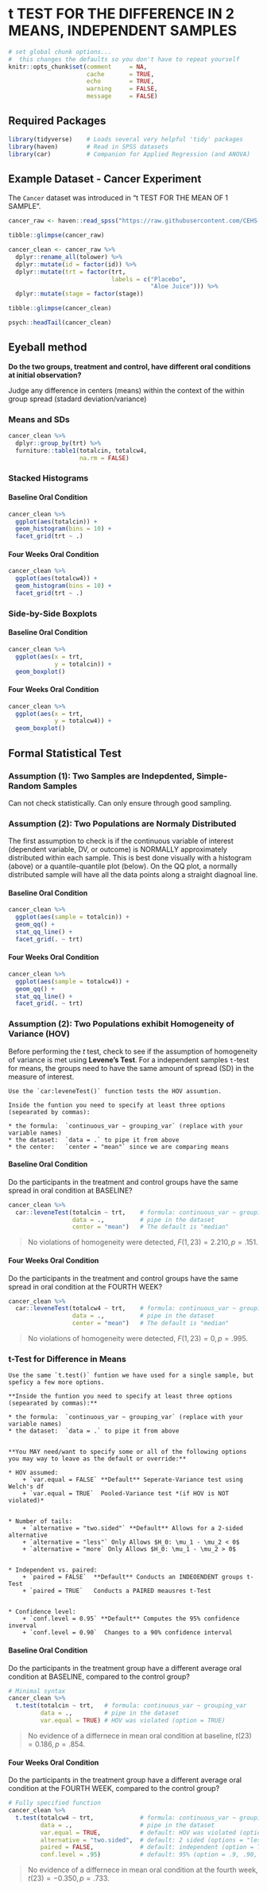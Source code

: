 # t TEST FOR THE DIFFERENCE IN 2 MEANS, INDEPENDENT SAMPLES 


```{r global_options, include=FALSE}
# set global chunk options...  
#  this changes the defaults so you don't have to repeat yourself
knitr::opts_chunk$set(comment     = NA,
                      cache       = TRUE,
                      echo        = TRUE, 
                      warning     = FALSE, 
                      message     = FALSE)
```



## Required Packages 

```{r load_libraries}
library(tidyverse)    # Loads several very helpful 'tidy' packages
library(haven)        # Read in SPSS datasets
library(car)          # Companion for Applied Regression (and ANOVA)
```




## Example Dataset - Cancer Experiment 

The `Cancer` dataset was introduced in "t TEST FOR THE MEAN OF 1 SAMPLE".



```{r}
cancer_raw <- haven::read_spss("https://raw.githubusercontent.com/CEHS-research/eBook_ANOVA/master/data/Cancer.sav")

tibble::glimpse(cancer_raw)
```

```{r}
cancer_clean <- cancer_raw %>% 
  dplyr::rename_all(tolower) %>% 
  dplyr::mutate(id = factor(id)) %>% 
  dplyr::mutate(trt = factor(trt,
                             labels = c("Placebo", 
                                        "Aloe Juice"))) %>% 
  dplyr::mutate(stage = factor(stage))

tibble::glimpse(cancer_clean)
```

```{r}
psych::headTail(cancer_clean)
```




## Eyeball method

**Do the two groups, treatment and control, have different oral conditions at initial observation?**

Judge any difference in centers (means) within the context of the  within  group spread (stadard deviation/variance)



### Means and SDs

```{r}
cancer_clean %>% 
  dplyr::group_by(trt) %>% 
  furniture::table1(totalcin, totalcw4,
                    na.rm = FALSE)
```


### Stacked Histograms

#### Baseline Oral Condition

```{r}
cancer_clean %>% 
  ggplot(aes(totalcin)) +
  geom_histogram(bins = 10) +
  facet_grid(trt ~ .)
```


#### Four Weeks Oral Condition

```{r}
cancer_clean %>% 
  ggplot(aes(totalcw4)) +
  geom_histogram(bins = 10) +
  facet_grid(trt ~ .)
```


### Side-by-Side Boxplots

#### Baseline Oral Condition

```{r}
cancer_clean %>% 
  ggplot(aes(x = trt,
             y = totalcin)) +
  geom_boxplot()
```



#### Four Weeks Oral Condition

```{r}
cancer_clean %>% 
  ggplot(aes(x = trt,
             y = totalcw4)) +
  geom_boxplot()
```

## Formal Statistical Test

### Assumption (1): Two Samples are Indepdented, Simple-Random Samples

Can not check statistically.  Can only ensure through good sampling.


### Assumption (2): Two Populations are Normaly Distributed

The first assumption to check is if the continuous variable of interest (dependent variable, DV, or outcome) is NORMALLY approximately distributed within each sample.  This is best done visually with a histogram (above) or a  quantile-quantile plot (below).  On the QQ plot, a normally distributed sample will have all the data points along a straight diagnoal line.  

#### Baseline Oral Condition

```{r}
cancer_clean %>% 
  ggplot(aes(sample = totalcin)) +
  geom_qq() +
  stat_qq_line() +
  facet_grid(. ~ trt)
```



#### Four Weeks Oral Condition


```{r}
cancer_clean %>% 
  ggplot(aes(sample = totalcw4)) +
  geom_qq() +
  stat_qq_line() +
  facet_grid(. ~ trt)
```




### Assumption (2): Two Populations exhibit Homogeneity of Variance (HOV)

Before performing the $t$ test, check to see if the assumption of homogeneity of variance is met using **Levene's Test**.  For a independent samples `t`-test for means, the groups need to have the same amount of spread (SD) in the measure of interest.

```{block type='rmdlightbulb', echo=TRUE}
Use the `car:leveneTest()` function tests the HOV assumtion.  

Inside the funtion you need to specify at least three options (sepearated by commas):

* the formula:  `continuous_var ~ grouping_var` (replace with your variable names)
* the dataset:  `data = .` to pipe it from above
* the center:   `center = "mean"` since we are comparing means
```


#### Baseline Oral Condition

Do the participants in the treatment and control groups have the same spread in oral condition at BASELINE?

```{r}
cancer_clean %>% 
  car::leveneTest(totalcin ~ trt,    # formula: continuous_var ~ grouping_var
                  data = .,          # pipe in the dataset
                  center = "mean")   # The default is "median"
```

> No violations of homogeneity were detected, $F(1, 23) = 2.210, p = .151$.



#### Four Weeks Oral Condition

Do the participants in the treatment and control groups have the same spread in oral condition at the FOURTH WEEK?

```{r}
cancer_clean %>% 
  car::leveneTest(totalcw4 ~ trt,    # formula: continuous_var ~ grouping_var
                  data = .,          # pipe in the dataset
                  center = "mean")   # The default is "median"
```

> No violations of homogeneity were detected, $F(1, 23) = 0, p = .995$.


### t-Test for Difference in Means

```{block type='rmdlightbulb', echo=TRUE}
Use the same `t.test()` funtion we have used for a single sample, but speficy a few more options.

**Inside the funtion you need to specify at least three options (sepearated by commas):**
 
* the formula:  `continuous_var ~ grouping_var` (replace with your variable names)    
* the dataset:  `data = .` to pipe it from above    


**You MAY need/want to specify some or all of the following options you may way to leave as the default or override:**

* HOV assumed:  
    + `var.equal = FALSE` **Default** Seperate-Variance test using Welch's df    
    + `var.equal = TRUE`  Pooled-Variance test *(if HOV is NOT violated)*


* Number of tails:    
    + `alternative = "two.sided"` **Default** Allows for a 2-sided alternative 
    + `alternative = "less"` Only Allows $H_0: \mu_1 - \mu_2 < 0$
    + `alternative = "more` Only Allows $H_0: \mu_1 - \mu_2 > 0$
    
    
* Independent vs. paired:    
    + `paired = FALSE`  **Default** Conducts an INDEOENDENT groups t-Test    
    + `paired = TRUE`   Conducts a PAIRED meausres t-Test 
    
    
* Confidence level:   
    + `conf.level = 0.95` **Default** Computes the 95% confidence inverval    
    + `conf.level = 0.90`  Changes to a 90% confidence interval
```


#### Baseline Oral Condition

Do the participants in the treatment group have a different average oral condition at BASELINE, compared to the control group?

```{r}
# Minimal syntax
cancer_clean %>% 
  t.test(totalcin ~ trt,   # formula: continuous_var ~ grouping_var
         data = .,         # pipe in the dataset
         var.equal = TRUE) # HOV was violated (option = TRUE)
```

> No evidence of a differnece in mean oral condition at baseline, $t(23) = 0.186, p = .854$.





#### Four Weeks Oral Condition


Do the participants in the treatment group have a different average oral condition at the FOURTH WEEK, compared to the control group?

```{r}
# Fully specified function
cancer_clean %>% 
  t.test(totalcw4 ~ trt,             # formula: continuous_var ~ grouping_var
         data = .,                   # pipe in the dataset
         var.equal = TRUE,           # default: HOV was violated (option = TRUE)
         alternative = "two.sided",  # default: 2 sided (options = "less", "greater")
         paired = FALSE,             # default: independent (option = TRUE)
         conf.level = .95)           # default: 95% (option = .9, .90, ect.)
```

> No evidence of a differnece in mean oral condition at the fourth week, $t(23) = -0.350, p = .733$.


